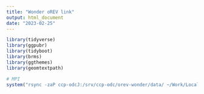 ```yaml
---
title: "Wonder oREV link"
output: html_document
date: "2023-02-25"
---
```


```r
library(tidyverse)
library(ggpubr)
library(tidyboot)
library(brms)
library(ggthemes)
library(geomtextpath)
```


```r
# MPI
system("rsync -zaP ccp-odcJ:/srv/ccp-odc/orev-wonder/data/ ~/Work/Local/Quantex/wonder-analysis/data/orev_raw_data/")

```

